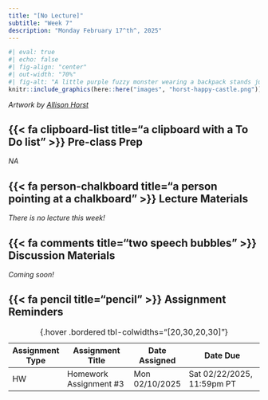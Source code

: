```yaml
---
title: "[No Lecture]"
subtitle: "Week 7"
description: "Monday February 17^th^, 2025"
---
```


```r
#| eval: true 
#| echo: false
#| fig-align: "center"
#| out-width: "70%" 
#| fig-alt: "A little purple fuzzy monster wearing a backpack stands just before a drawbridge, leading to a castle covered in flowers and confetti, with flags that say 'R' and 'Hi Friend!' flapping in the wind. A crow wearing a party hat is perched on a welome sign the start of the bridge and says 'SQUAAWK YOU CAN DO IT!'. A green fuzzy monster with a party hat stands on the opposite end of the bridge, in front of the castle, with it's arms outstretched."
knitr::include_graphics(here::here("images", "horst-happy-castle.png"))
```

:::{.gray-text .center-text}
*Artwork by [Allison Horst](https://allisonhorst.com/)*
:::

## {{< fa clipboard-list title="a clipboard with a To Do list" >}} Pre-class Prep {#pre-class-prep}

*NA* 

## {{< fa person-chalkboard title="a person pointing at a chalkboard" >}} Lecture Materials {#lecture-materials}

*There is no lecture this week!*

## {{< fa comments title="two speech bubbles" >}} Discussion Materials {#discussion-materials}

*Coming soon!*

<!-- ### Pre-discussion Prep -->

<!-- [HW #3](../assignments/HW3.qmd) has you working on your visualizations for your [final project (HW #4)](../assignments/HW4.qmd). Please plan to bring the following to discussion: -->

<!-- - **one** of your three visualizations (i.e. one of the three required viz for [option 1](../assignments/HW4.qmd#option-1), *or* one of the three viz that will make up your infographic for [option 2](../assignments/HW4.qmd#option-1#option-2))   -->
<!-- - the question that you’re trying to answer with your visualization -->

<!-- Add your visualization and your question to the appropriate Google slide deck (each slide is labeled with a name) before section begins: -->

<!-- - [10am section slides](https://docs.google.com/presentation/d/1sDdgujrlVPwy44YIlbhKj-tdENu1nzI_d9jOLM05Ptg/edit#slide=id.p) -->
<!-- - [11am section slides](https://docs.google.com/presentation/d/15B3Yn0QLdNlLdLSNwzmuqDkXACeBQKkZq_uWk2l7WHI/edit#slide=id.p) -->

<!-- The viz you bring should meet the [HW #3](https://samanthacsik.github.io/EDS-240-data-viz/assignments/HW3.html) requirements (see the section that begins with *"Mock up your visualizations using code..."*) -- this should be a well-constructed, carefully thought-through and polished plot (any one of the panels in the [Hollywood Age Gaps](https://docs.google.com/presentation/d/10tk6XawtK0GD-XU4VCkupTOBK4tFW0JamKUeufiqlL0/edit#slide=id.g2b861b4d8eb_0_63) visualization that you saw in discussion last week is a great example of the level of “polish” we’d expect to see). You should be prepared to discuss your design choices and receive constructive feedback from your peers. -->

<!-- ### How to give / receive feedback -->

<!-- Giving, receiving *and* implementing feedback is an important part of any creative process (including building data visualizations!). **There are two "levels" of feedback:** -->

<!-- - **high-level:** where the focus is on whether a data visualization is accurate, relevant and understandable for the intended audience -->
<!-- - **detail-oriented:** where the focus is on aesthetics choices (e.g. colors, typefaces, layout, themes, white space, etc.) and how those choices help to enhance / tell the story  -->
<!-- [**This week, you should focus largely on providing *high-level* feedback (though suggestions on how to tweak the details of a visualization are welcome).**]{.teal-text} -->

<!-- ::: {.callout-tip collapse=true} -->
<!-- ## Important tips for giving / receiving / implementing feedback (adapted from this [LinkedIn article](https://www.linkedin.com/advice/0/how-do-you-improve-your-data-visualizations-feedback)): -->

<!-- **For giving feedback**: -->

<!-- - focus on the strengths / weakness of the visualization itself, not the person who created it -->
<!-- - balance positive and negative feedback, and start with the positives!  -->
<!-- - stay objective when suggesting improvements (e.g. "This part might benefit from some clarity...")  -->
<!-- - suggest actionable solutions and / or alternatives, rather than only problems or criticisms  -->

<!-- **For receiving feedback**: -->

<!-- - receiving feedback can be stressful -- this is a very normal feeling! -->
<!-- - listen carefully without disrupting / defending yourself -->
<!-- - take notes, ask questions, and thank your feedback giver(s) -->
<!-- - evaluate your feedback objectively to decide what to keep / reject / modify -->

<!-- **For applying feedback:** -->

<!-- - prioritize feedback based on relevance, importance, and feasibility -->
<!-- - create a plan and a timeline to implement  -->
<!-- - critically evaluate / compare your before and after versions -->
<!-- - seek new feedback! -->
<!-- ::: -->

<!-- ### Supplementary resources -->

<!-- - [Design and Redesign](https://medium.com/@hint_fm/design-and-redesign-4ab77206cf9), by Fernanda Viégas & Martin Wattenberg -->
<!-- - [A Better Path Toward Criticizing Data Visualizations](https://policyviz.com/2023/02/01/a-better-path-toward-criticizing-data-visualization/), by Colin Mcnamara -->
<!-- - [The beauty of data visualization](https://www.ted.com/talks/david_mccandless_the_beauty_of_data_visualization?referrer=playlist-making_sense_of_too_much_data), a TED Talk by [David McCandless](https://davidmccandless.com/) (founder of [information is beautiful](https://informationisbeautiful.net/)) -- this is a fun watch! -->

## {{< fa pencil title="pencil" >}} Assignment Reminders {#assignment-reminders}

| Assignment Type | Assignment Title       | Date Assigned  | Date Due                   |
|-----------------|------------------------|----------------|----------------------------|
| HW              | Homework Assignment #3 | Mon 02/10/2025 | Sat 02/22/2025, 11:59pm PT |
: {.hover .bordered tbl-colwidths="[20,30,20,30]"}

<!-- | Assignment Type | Assignment Title                                                 | Date Assigned  | Date Due        | -->
<!-- |-----------------|-------------------------------------------------------|----------------|----------------------------| -->
<!-- | HW              | [Homework Assignment #3](assignments/HW3.qmd)      | Mon 02/10/2025 | Sat 02/22/2025, 11:59pm PT | -->
<!-- : {.hover .bordered tbl-colwidths="[20,30,20,30]"} -->
